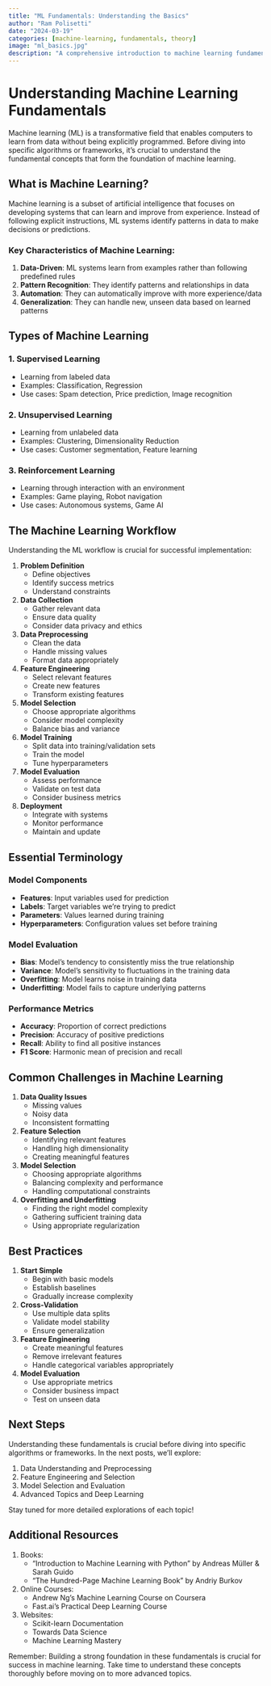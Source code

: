 ```yaml
---
title: "ML Fundamentals: Understanding the Basics"
author: "Ram Polisetti"
date: "2024-03-19"
categories: [machine-learning, fundamentals, theory]
image: "ml_basics.jpg"
description: "A comprehensive introduction to machine learning fundamentals, core concepts, and essential terminology that every aspiring ML practitioner should know."
---
```


# Understanding Machine Learning Fundamentals

Machine learning (ML) is a transformative field that enables computers to learn from data without being explicitly programmed. Before diving into specific algorithms or frameworks, it's crucial to understand the fundamental concepts that form the foundation of machine learning.

## What is Machine Learning?

Machine learning is a subset of artificial intelligence that focuses on developing systems that can learn and improve from experience. Instead of following explicit instructions, ML systems identify patterns in data to make decisions or predictions.

### Key Characteristics of Machine Learning:

1. **Data-Driven**: ML systems learn from examples rather than following predefined rules
2. **Pattern Recognition**: They identify patterns and relationships in data
3. **Automation**: They can automatically improve with more experience/data
4. **Generalization**: They can handle new, unseen data based on learned patterns

## Types of Machine Learning

### 1. Supervised Learning
- Learning from labeled data
- Examples: Classification, Regression
- Use cases: Spam detection, Price prediction, Image recognition

### 2. Unsupervised Learning
- Learning from unlabeled data
- Examples: Clustering, Dimensionality Reduction
- Use cases: Customer segmentation, Feature learning

### 3. Reinforcement Learning
- Learning through interaction with an environment
- Examples: Game playing, Robot navigation
- Use cases: Autonomous systems, Game AI

## The Machine Learning Workflow

Understanding the ML workflow is crucial for successful implementation:

1. **Problem Definition**
   - Define objectives
   - Identify success metrics
   - Understand constraints

2. **Data Collection**
   - Gather relevant data
   - Ensure data quality
   - Consider data privacy and ethics

3. **Data Preprocessing**
   - Clean the data
   - Handle missing values
   - Format data appropriately

4. **Feature Engineering**
   - Select relevant features
   - Create new features
   - Transform existing features

5. **Model Selection**
   - Choose appropriate algorithms
   - Consider model complexity
   - Balance bias and variance

6. **Model Training**
   - Split data into training/validation sets
   - Train the model
   - Tune hyperparameters

7. **Model Evaluation**
   - Assess performance
   - Validate on test data
   - Consider business metrics

8. **Deployment**
   - Integrate with systems
   - Monitor performance
   - Maintain and update

## Essential Terminology

### Model Components
- **Features**: Input variables used for prediction
- **Labels**: Target variables we're trying to predict
- **Parameters**: Values learned during training
- **Hyperparameters**: Configuration values set before training

### Model Evaluation
- **Bias**: Model's tendency to consistently miss the true relationship
- **Variance**: Model's sensitivity to fluctuations in the training data
- **Overfitting**: Model learns noise in training data
- **Underfitting**: Model fails to capture underlying patterns

### Performance Metrics
- **Accuracy**: Proportion of correct predictions
- **Precision**: Accuracy of positive predictions
- **Recall**: Ability to find all positive instances
- **F1 Score**: Harmonic mean of precision and recall

## Common Challenges in Machine Learning

1. **Data Quality Issues**
   - Missing values
   - Noisy data
   - Inconsistent formatting

2. **Feature Selection**
   - Identifying relevant features
   - Handling high dimensionality
   - Creating meaningful features

3. **Model Selection**
   - Choosing appropriate algorithms
   - Balancing complexity and performance
   - Handling computational constraints

4. **Overfitting and Underfitting**
   - Finding the right model complexity
   - Gathering sufficient training data
   - Using appropriate regularization

## Best Practices

1. **Start Simple**
   - Begin with basic models
   - Establish baselines
   - Gradually increase complexity

2. **Cross-Validation**
   - Use multiple data splits
   - Validate model stability
   - Ensure generalization

3. **Feature Engineering**
   - Create meaningful features
   - Remove irrelevant features
   - Handle categorical variables appropriately

4. **Model Evaluation**
   - Use appropriate metrics
   - Consider business impact
   - Test on unseen data

## Next Steps

Understanding these fundamentals is crucial before diving into specific algorithms or frameworks. In the next posts, we'll explore:

1. Data Understanding and Preprocessing
2. Feature Engineering and Selection
3. Model Selection and Evaluation
4. Advanced Topics and Deep Learning

Stay tuned for more detailed explorations of each topic!

## Additional Resources

1. Books:
   - "Introduction to Machine Learning with Python" by Andreas Müller & Sarah Guido
   - "The Hundred-Page Machine Learning Book" by Andriy Burkov

2. Online Courses:
   - Andrew Ng's Machine Learning Course on Coursera
   - Fast.ai's Practical Deep Learning Course

3. Websites:
   - Scikit-learn Documentation
   - Towards Data Science
   - Machine Learning Mastery

Remember: Building a strong foundation in these fundamentals is crucial for success in machine learning. Take time to understand these concepts thoroughly before moving on to more advanced topics.